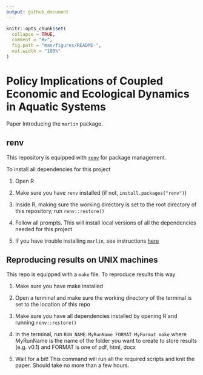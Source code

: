 ```yaml
---
output: github_document
---
```


<!-- README.md is generated from README.Rmd. Please edit that file -->

```r
knitr::opts_chunk$set(
  collapse = TRUE,
  comment = "#>",
  fig.path = "man/figures/README-",
  out.width = "100%"
)
```

# Policy Implications of Coupled Economic and Ecological Dynamics in Aquatic Systems

Paper Introducing the `marlin` package. 

## renv

This repository is equipped with [`renv`](https://rstudio.github.io/renv/) for package management. 

To install all dependencies for this project

1. Open R

2. Make sure you have `renv` installed (if not, `install.packages("renv")`)

3. Inside R, making sure the working directory is set to the root directory of this repository, run `renv::restore()`

4. Follow all prompts. This will install local versions of all the dependencies needed for this project

5. If you have trouble installing `marlin`, see instructions [here](https://danovando.github.io/marlin/#installation-troubleshooting)

## Reproducing results on UNIX machines



This repo is equipped with a `make` file. To reproduce results this way

1. Make sure you have make installed

2. Open a terminal and make sure the working directory of the terminal is set to the location of this repo

3. Make sure you have all dependencies installed by opening R and running `renv::restore()`

4. In the terminal, run `RUN_NAME:MyRunName FORMAT:MyFormat make` where MyRunName is the name of the folder you want to create to store results (e.g. v0.1) and FORMAT is one of pdf, html, docx

5. Wait for a bit! This command will run all the required scripts and knit the paper. Should take no more than a few hours. 
